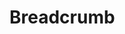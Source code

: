 
<Meta title="Objects/Breadcrumb" component={Breadcrumb} />

# Breadcrumb

<Preview>
  <Story name="default">
    <Breadcrumb
      levels={[
        {
          title: text("title", "title 1", "Level 1"),
          url: text("url", "url-1", "Level 1"),
        },
        {
          title: text("title", "title 2", "Level 2"),
          url: text("url", "url-2", "Level 2"),
        },
      ]}
    />
  </Story>
</Preview>
